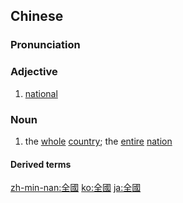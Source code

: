==Chinese==
{{zh-forms|s=全国}}

===Pronunciation===
{{zh-pron
|m=quánguó
|c=cyun4 gwok3
|h=pfs=chhiòn-koet
|mn=choân-kok
|cat=a,n
}}

===Adjective===
{{zh-adj}}

# [[national]]
#: {{zh-x|全國 紀錄|'''''national''' record''}}

===Noun===
{{zh-noun}}

# the [[whole]] [[country]]; the [[entire]] [[nation]]

====Derived terms====
{{zh-der|全國人民代表大會}}

[[zh-min-nan:全國]]
[[ko:全國]]
[[ja:全國]]
